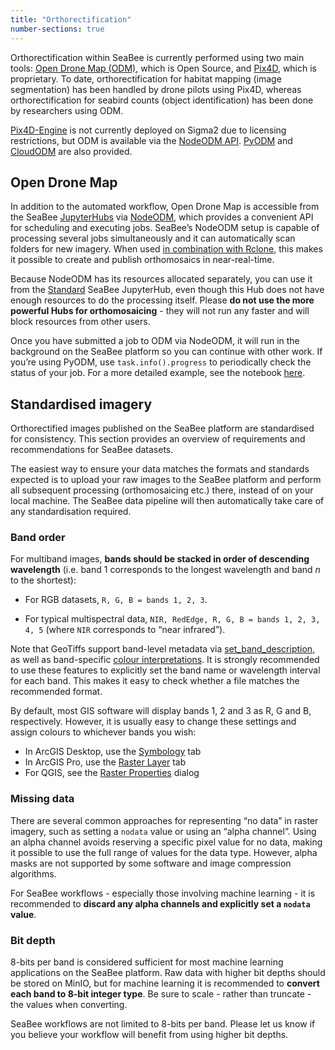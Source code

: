 ```yaml
---
title: "Orthorectification"
number-sections: true
---
```


Orthorectification within SeaBee is currently performed using two main tools: [Open Drone Map (ODM)](https://opendronemap.org/), which is Open Source, and [Pix4D](https://www.pix4d.com/), which is proprietary. To date, orthorectification for habitat mapping (image segmentation) has been handled by drone pilots using Pix4D, whereas orthorectification for seabird counts (object identification) has been done by researchers using ODM. 

[Pix4D-Engine](https://developer.pix4d.com/cloud-api/index.html#) is not currently deployed on Sigma2 due to licensing restrictions, but ODM is available via the [NodeODM API](https://github.com/OpenDroneMap/NodeODM). [PyODM](https://github.com/OpenDroneMap/PyODM) and [CloudODM](https://github.com/OpenDroneMap/CloudODM) are also provided. 

## Open Drone Map {#sec-odm}

In addition to the automated workflow, Open Drone Map is accessible from the SeaBee [JupyterHubs](./jupyterhub.qmd) via [NodeODM](https://github.com/OpenDroneMap/NodeODM), which provides a convenient API for scheduling and executing jobs. SeaBee's NodeODM setup is capable of processing several jobs simultaneously and it can automatically scan folders for new imagery. When used [in combination with Rclone](./storage.qmd#sec-rclone), this makes it possible to create and publish orthomosaics in near-real-time.

:::{.callout-tip}
Because NodeODM has its resources allocated separately, you can use it from the [Standard](https://hub-standard.seabee.sigma2.no/) SeaBee JupyterHub, even though this Hub does not have enough resources to do the processing itself. Please **do not use the more powerful Hubs for orthomosaicing** - they will not run any faster and will block resources from other users.
:::
 
Once you have submitted a job to ODM via NodeODM, it will run in the background on the SeaBee platform so you can continue with other work. If you're using PyODM, use `task.info().progress` to periodically check the status of your job. For a more detailed example, see the notebook [here](https://nbviewer.org/github/SeaBee-no/snippets/blob/main/nodeodm.ipynb).

## Standardised imagery {#sec-stan-img}

Orthorectified images published on the SeaBee platform are standardised for consistency. This section provides an overview of requirements and recommendations for SeaBee datasets.

:::{.callout-tip}
The easiest way to ensure your data matches the formats and standards expected is to upload your raw images to the SeaBee platform and perform all subsequent processing (orthomosaicing etc.) there, instead of on your local machine. The SeaBee data pipeline will then automatically take care of any standardisation required.
:::

### Band order {#sec-band-order}

For multiband images, **bands should be stacked in order of descending wavelength** (i.e. band 1 corresponds to the longest wavelength and band $n$ to the shortest):

 * For RGB datasets, `R, G, B = bands 1, 2, 3`.
 
 * For typical multispectral data, `NIR, RedEdge, R, G, B = bands 1, 2, 3, 4, 5` (where `NIR` corresponds to "near infrared").

Note that GeoTiffs support band-level metadata via [set_band_description](https://rasterio.readthedocs.io/en/stable/api/rasterio.io.html#rasterio.io.BufferedDatasetWriter.set_band_description), as well as band-specific [colour interpretations](https://rasterio.readthedocs.io/en/stable/topics/color.html). It is strongly recommended to use these features to explicitly set the band name or wavelength interval for each band. This makes it easy to check whether a file matches the recommended format.

:::{.callout-tip}
By default, most GIS software will display bands 1, 2 and 3 as R, G and B, respectively. However, it is usually easy to change these settings and assign colours to whichever bands you wish:

 * In ArcGIS Desktop, use the [Symbology](https://resources.arcgis.com/en/help/main/10.2/index.html#/Drawing_a_multiband_raster_dataset_as_an_RGB_composite/009t00000073000000/) tab
 * In ArcGIS Pro, use the [Raster Layer](https://desktop.arcgis.com/en/arcmap/latest/manage-data/raster-and-images/setting-the-default-bands-to-display-multiband-rasters.htm) tab
 * For QGIS, see the [Raster Properties](https://docs.qgis.org/3.22/en/docs/user_manual/working_with_raster/raster_properties.html?highlight=multiband#multiband-color) dialog
:::

### Missing data {#sec-nodata}

There are several common approaches for representing "no data" in raster imagery, such as setting a `nodata` value or using an "alpha channel". Using an alpha channel avoids reserving a specific pixel value for no data, making it possible to use the full range of values for the data type. However, alpha masks are not supported by some software and image compression algorithms. 

For SeaBee workflows - especially those involving machine learning - it is recommended to **discard any alpha channels and explicitly set a `nodata` value**.

### Bit depth {#sec-bit-depth}

8-bits per band is considered sufficient for most machine learning applications on the SeaBee platform. Raw data with higher bit depths should be stored on MinIO, but for machine learning it is recommended to **convert each band to 8-bit integer type**. Be sure to scale - rather than truncate - the values when converting.

SeaBee workflows are not limited to 8-bits per band. Please let us know if you believe your workflow will benefit from using higher bit depths.